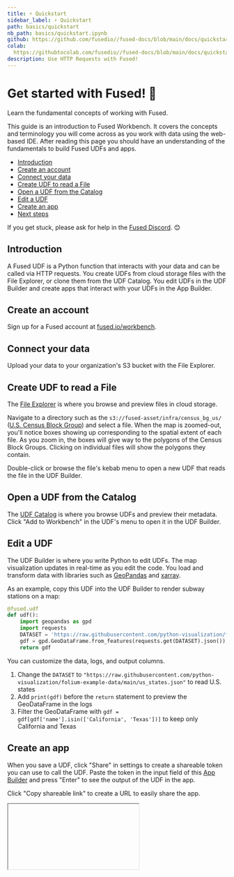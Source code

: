 ```yaml
---
title: ⚡ Quickstart
sidebar_label: ⚡ Quickstart
path: basics/quickstart
nb_path: basics/quickstart.ipynb
github: https://github.com/fusedio//fused-docs/blob/main/docs/quickstart.ipynb
colab:
  https://githubtocolab.com/fusedio//fused-docs/blob/main/docs/quickstart.ipynb
description: Use HTTP Requests with Fused!
---
```


# Get started with Fused! 🚀


Learn the fundamental concepts of working with Fused.

This guide is an introduction to Fused Workbench. It covers the concepts and terminology you will come across as you work with data using the web-based IDE. After reading this page you should have an understanding of the fundamentals to build Fused UDFs and apps.





- [Introduction](/user-guide/quickstart/#introduction)
- [Create an account](/user-guide/quickstart/#create-an-account)
- [Connect your data](/user-guide/quickstart/#connect-your-data)
- [Create UDF to read a File](/user-guide/quickstart/#create-udf-to-read-a-file)
- [Open a UDF from the Catalog](/user-guide/quickstart/#open-a-udf-from-the-catalog)
- [Edit a UDF](/user-guide/quickstart/#edit-a-udf)
- [Create an app](/user-guide/quickstart/#create-an-app)
- [Next steps](/user-guide/quickstart/#next-steps)


If you get stuck, please ask for help in the [Fused Discord](https://discord.com/invite/BxS5wMzdRk). 😊

## Introduction

A Fused UDF is a Python function that interacts with your data and can be called via HTTP requests. You create UDFs from cloud storage files with the File Explorer, or clone them from the UDF Catalog. You edit UDFs in the UDF Builder and create apps that interact with your UDFs in the App Builder.

## Create an account

Sign up for a Fused account at [fused.io/workbench](https://www.fused.io/workbench).


## Connect your data

Upload your data to your organization's S3 bucket with the File Explorer.

## Create UDF to read a File

The [File Explorer](/workbench/file-explorer/) is where you browse and preview files in cloud storage.

Navigate to a directory such as the `s3://fused-asset/infra/census_bg_us/` ([U.S. Census Block Group](https://www2.census.gov/geo/tiger/TIGER_RD18/)) and select a file. When the map is zoomed-out, you'll notice boxes showing up corresponding to the spatial extent of each file. As you zoom in, the boxes will give way to the polygons of the Census Block Groups. Clicking on individual files will show the polygons they contain.






Double-click or browse the file's kebab menu to open a new UDF that reads the file in the UDF Builder.


## Open a UDF from the Catalog

The [UDF Catalog](/workbench/udf-catalog/) is where you browse UDFs and preview their metadata. Click "Add to Workbench" in the UDF's menu to open it in the UDF Builder.


## Edit a UDF

The UDF Builder is where you write Python to edit UDFs. The map visualization updates in real-time as you edit the code. You load and transform data with libraries such as [GeoPandas](https://geopandas.org/en/stable/) and [xarray](https://docs.xarray.dev/en/stable/).

As an example, copy this UDF into the UDF Builder to render subway stations on a map:


```python showLineNumbers
@fused.udf
def udf():
    import geopandas as gpd
    import requests
    DATASET = 'https://raw.githubusercontent.com/python-visualization/folium-example-data/main/subway_stations.geojson'
    gdf = gpd.GeoDataFrame.from_features(requests.get(DATASET).json())
    return gdf
```

You can customize the data, logs, and output columns.

1. Change the `DATASET` to `"https://raw.githubusercontent.com/python-visualization/folium-example-data/main/us_states.json"` to read U.S. states
2. Add `print(gdf)` before the `return` statement to preview the GeoDataFrame in the logs
3. Filter the GeoDataFrame with `gdf = gdf[gdf['name'].isin(['California', 'Texas'])]` to keep only California and Texas




## Create an app

When you save a UDF, click "Share" in settings to create a shareable token you can use to call the UDF. Paste the token in the input field of this [App Builder](/workbench/app-builder/) and press "Enter" to see the output of the UDF in the app.

Click "Copy shareable link" to create a URL to easily share the app.



<Iframe
  id="iframe-1"
  code={CODE}
  requirements={[
    "/pyarrow/pyarrow-17.0.0-cp312-cp312-pyodide_2024_0_wasm32.whl",
    "micropip",
    "pyodide-unix-timezones",
    "requests",
    "yarl",
    "pydeck",

  ]}
  url = "https://www.fused.io/workbench#app/s/a"
  height="250px"
/>



## Next steps

Congratulations, you're off to a great start with Fused. 🎉

- Load data from [Google Earth Engine](/user-guide/in/gee/) and [DuckDB](/user-guide/in/duckdb/)
- Run operations like [buffer analysis](/user-guide/transform/geospatial/buffer/)
- Load data into [Lonboard](/user-guide/out/lonboard/) or [Streamlit](/user-guide/out/streamlit/), and [much more](/user-guide/transform/geospatial/)
- Join [Discord](https://bit.ly/fused-discord) to connect with the community and discover what's possible
- Once you feel ready, [share](/python-sdk/contribute/) your UDFs with the community

Welcome aboard! 🚢

